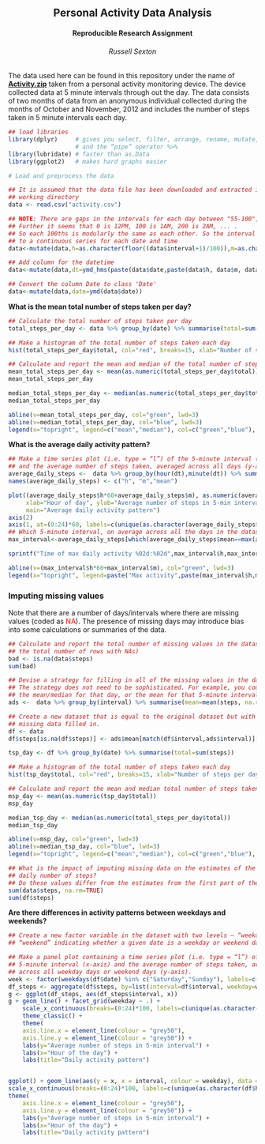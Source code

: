 <h2><center>Personal Activity Data Analysis</center></h2>  
<h4><center>Reproducible Research Assignment</center></h4>
<h6><center>Russell Sexton</center></h6>

The data used here can be found in this repository under the name of [**Activity.zip**](https://github.com/Russell2/RepData_PeerAssessment) taken from a personal activity monitoring device. The device collected data at 5 minute intervals through out the day. The data consists of two months of data from an anonymous individual collected during the months of October and November, 2012 and includes the number of steps taken in 5 minute intervals each day.

```r
## load libraries
library(dplyr)     # gives you select, filter, arrange, rename, mutate, summarise
                   # and the “pipe” operator %>%
library(lubridate) # faster than as.Data
library(ggplot2)   # makes hard graphs easier

# Load and preprocess the data

## It is assumed that the data file has been downloaded and extracted into the 
## working directory
data <- read.csv("activity.csv")

## NOTE: There are gaps in the intervals for each day between "55-100","155-200","255-300", ... .
## Further it seems that 0 is 12PM, 100 is 1AM, 200 is 2AM, ... . 
## So each 100ths is modularly the same as each other. So the interval values should be converted
## to a continuous series for each date and time
data<-mutate(data,h=as.character(floor((data$interval+1)/100)),m=as.character(data$interval %% 100), s="00")

## Add column for the datetime
data<-mutate(data,dt=ymd_hms(paste(data$date,paste(data$h, data$m, data$s, sep=':'),sep=' ')))

## Convert the column Date to class 'Date'
data<-mutate(data,date=ymd(data$date))
```
**What is the mean total number of steps taken per day?**
```r
## Calculate the total number of steps taken per day
total_steps_per_day <- data %>% group_by(date) %>% summarise(total=sum(steps, na.rm=T))

## Make a histogram of the total number of steps taken each day
hist(total_steps_per_day$total, col="red", breaks=15, xlab="Number of steps per day", main="Histogram of total steps per day")

## Calculate and report the mean and median of the total number of steps taken per day
mean_total_steps_per_day <- mean(as.numeric(total_steps_per_day$total))
mean_total_steps_per_day

median_total_steps_per_day <- median(as.numeric(total_steps_per_day$total))
median_total_steps_per_day

abline(v=mean_total_steps_per_day, col="green", lwd=3)
abline(v=median_total_steps_per_day, col="blue", lwd=3)
legend(x="topright", legend=c("mean","median"), col=c("green","blue"), bty="n", lwd=3)
```
  
**What is the average daily activity pattern?**
```r
## Make a time series plot (i.e. type = “l”) of the 5-minute interval (x-axis) 
## and the average number of steps taken, averaged across all days (y-axis)
average_daily_steps <-  data %>% group_by(hour(dt),minute(dt)) %>% summarise(mean=mean(steps, na.rm=T))
names(average_daily_steps) <- c("h", "m","mean")

plot((average_daily_steps$h*60+average_daily_steps$m), as.numeric(average_daily_steps$mean), type="l", col="blue", axes=F,
     xlab="Hour of day", ylab="Average number of steps in 5-min interval",
     main="Average daily activity pattern")
axis(2)
axis(1, at=(0:24)*60, labels=c(unique(as.character(average_daily_steps$h)), "24"))
## Which 5-minute interval, on average across all the days in the dataset, contains the maximum number of steps?
max_interval<-average_daily_steps[which(average_daily_steps$mean==max(average_daily_steps$mean)),]

sprintf("Time of max daily activity %02d:%02d",max_interval$h,max_interval$m)

abline(v=(max_interval$h*60+max_interval$m), col="green", lwd=3)
legend(x="topright", legend=paste("Max activity",paste(max_interval$h,max_interval$m,sep=':'), sep=' '), col=c("green"), bty="n", lwd=3)
```
### Imputing missing values

Note that there are a number of days/intervals where there are missing values (coded as <span style="color:red">NA</span>). The presence of missing days may introduce bias into some calculations or summaries of the data.

```r

## Calculate and report the total number of missing values in the dataset (i.e.
## the total number of rows with NAs)
bad <- is.na(data$steps)
sum(bad)

## Devise a strategy for filling in all of the missing values in the dataset. 
## The strategy does not need to be sophisticated. For example, you could use
## the mean/median for that day, or the mean for that 5-minute interval, etc.
ads <-  data %>% group_by(interval) %>% summarise(mean=mean(steps, na.rm=T))

## Create a new dataset that is equal to the original dataset but with the 
## missing data filled in.
df <- data
df$steps[is.na(df$steps)] <- ads$mean[match(df$interval,ads$interval)][which(is.na(df$steps))]

tsp_day <- df %>% group_by(date) %>% summarise(total=sum(steps))

## Make a histogram of the total number of steps taken each day
hist(tsp_day$total, col="red", breaks=15, xlab="Number of steps per day", main="Histogram of total steps per day", sub="(with imputed values)")

## Calculate and report the mean and median total number of steps taken per day.  
msp_day <- mean(as.numeric(tsp_day$total))
msp_day

median_tsp_day <- median(as.numeric(total_steps_per_day$total))
median_tsp_day

abline(v=msp_day, col="green", lwd=3)
abline(v=median_tsp_day, col="blue", lwd=3)
legend(x="topright", legend=c("mean","median"), col=c("green","blue"), bty="n", lwd=3)

## What is the impact of imputing missing data on the estimates of the total 
## daily number of steps?
## Do these values differ from the estimates from the first part of the assignment?
sum(data$steps, na.rm=TRUE)
sum(df$steps)
```
**Are there differences in activity patterns between weekdays and weekends?**

```r

## Create a new factor variable in the dataset with two levels – “weekday” and 
## “weekend” indicating whether a given date is a weekday or weekend day.

## Make a panel plot containing a time series plot (i.e. type = “l”) of the 
## 5-minute interval (x-axis) and the average number of steps taken, averaged
## across all weekday days or weekend days (y-axis).
week <- factor(weekdays(df$date) %in% c("Saturday","Sunday"), labels=c("weekday","weekend"), ordered=FALSE)
df_steps <- aggregate(df$steps, by=list(interval=df$interval, weekday=week), mean)
g <- ggplot(df_steps, aes(df_steps$interval, x))
g + geom_line() + facet_grid(weekday ~ .) +
    scale_x_continuous(breaks=(0:24)*100, labels=c(unique(as.character(df$h)), "24"))+
    theme_classic() + 
    theme(
    axis.line.x = element_line(colour = "grey50"),
    axis.line.y = element_line(colour = "grey50")) +
    labs(y="Average number of steps in 5-min interval") +
    labs(x="Hour of the day") +
    labs(title="Daily activity pattern")


ggplot() + geom_line(aes(y = x, x = interval, colour = weekday), data = df_steps, stat="identity") +
scale_x_continuous(breaks=(0:24)*100, labels=c(unique(as.character(df$h)), "24")) +
theme(
    axis.line.x = element_line(colour = "grey50"),
    axis.line.y = element_line(colour = "grey50")) +
    labs(y="Average number of steps in 5-min interval") +
    labs(x="Hour of the day") +
    labs(title="Daily activity pattern")



```

